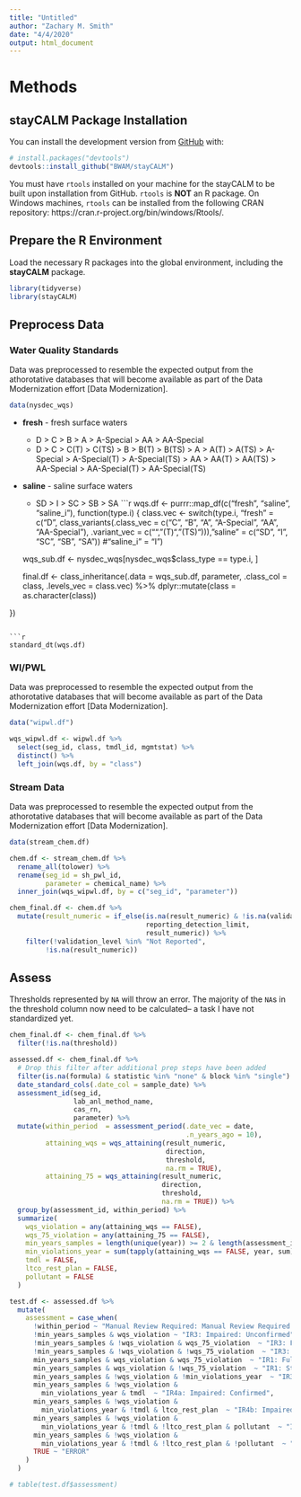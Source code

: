 ```yaml
---
title: "Untitled"
author: "Zachary M. Smith"
date: "4/4/2020"
output: html_document
---
```


# Methods

## stayCALM Package Installation

You can install the development version from [GitHub](https://github.com/) with:

```r
# install.packages("devtools")
devtools::install_github("BWAM/stayCALM")
```

You must have `rtools` installed on your machine for the stayCALM to be built upon installation from GitHub. `rtools` is __NOT__ an R package. On Windows machines, `rtools` can be installed from the following CRAN repository: https://cran.r-project.org/bin/windows/Rtools/.


## Prepare the R Environment

Load the necessary R packages into the global environment, including the __stayCALM__ package.
```r
library(tidyverse)
library(stayCALM)
```

## Preprocess Data

### Water Quality Standards

Data was preprocessed to resemble the expected output from the athorotative databases that will become available as part of the Data Modernization effort [Data Modernization].
```r
data(nysdec_wqs)
```

- __fresh__ - fresh surface waters
    + D > C > B > A > A-Special > AA > AA-Special
    + D > C > C(T) > C(TS) > B > B(T) > B(TS) > A > A(T) > A(TS) > A-Special  > A-Special(T) > A-Special(TS) > AA > AA(T) > AA(TS) > AA-Special > AA-Special(T) > AA-Special(TS)
- __saline__ - saline surface waters
    + SD > I > SC > SB > SA
```r
wqs.df <- purrr::map_df(c("fresh", "saline", "saline_i"), function(type.i) {
  class.vec <- switch(type.i,
                      "fresh" = c("D", class_variants(.class_vec = c("C", "B",
                                                                     "A", "A-Special",
                                                                     "AA", "AA-Special"),
                                                      .variant_vec = c("", "(T)", "(TS)"))),
                      "saline" = c("SD", "I", "SC", "SB", "SA"))
                      #"saline_i" = "I")
  
  wqs_sub.df <- nysdec_wqs[nysdec_wqs$class_type == type.i, ]
  
  
  final.df <- class_inheritance(.data = wqs_sub.df,
                                parameter,
                                .class_col = class,
                                .levels_vec = class.vec) %>% 
    dplyr::mutate(class = as.character(class))
    
})
```

```r
standard_dt(wqs.df)
```

### WI/PWL

Data was preprocessed to resemble the expected output from the athorotative databases that will become available as part of the Data Modernization effort [Data Modernization].
```r
data("wipwl.df")
```

```r
wqs_wipwl.df <- wipwl.df %>%
  select(seg_id, class, tmdl_id, mgmtstat) %>% 
  distinct() %>%
  left_join(wqs.df, by = "class")
```

### Stream Data

Data was preprocessed to resemble the expected output from the athorotative databases that will become available as part of the Data Modernization effort [Data Modernization].
```r
data(stream_chem.df) 
```


```r
chem.df <- stream_chem.df %>% 
  rename_all(tolower) %>% 
  rename(seg_id = sh_pwl_id,
         parameter = chemical_name) %>% 
  inner_join(wqs_wipwl.df, by = c("seg_id", "parameter"))
```


```r
chem_final.df <- chem.df %>% 
  mutate(result_numeric = if_else(is.na(result_numeric) & !is.na(validation_level),
                                  reporting_detection_limit,
                                  result_numeric)) %>% 
    filter(!validation_level %in% "Not Reported",
         !is.na(result_numeric))
```

## Assess

Thresholds represented by `NA` will throw an error. The majority of the `NA`s in the threshold column now need to be calculated-- a task I have not standardized yet.
```r
chem_final.df <- chem_final.df %>%
  filter(!is.na(threshold))
```

```r
assessed.df <- chem_final.df %>%
  # Drop this filter after additional prep steps have been added
  filter(is.na(formula) & statistic %in% "none" & block %in% "single") %>% 
  date_standard_cols(.date_col = sample_date) %>% 
  assessment_id(seg_id,
                lab_anl_method_name,
                cas_rn,
                parameter) %>%
  mutate(within_period  = assessment_period(.date_vec = date,
                                            .n_years_ago = 10),
         attaining_wqs = wqs_attaining(result_numeric,
                                       direction,
                                       threshold,
                                       na.rm = TRUE),
         attaining_75 = wqs_attaining(result_numeric,
                                      direction,
                                      threshold,
                                      na.rm = TRUE)) %>% 
  group_by(assessment_id, within_period) %>% 
  summarize(
    wqs_violation = any(attaining_wqs == FALSE),
    wqs_75_violation = any(attaining_75 == FALSE),
    min_years_samples = length(unique(year)) >= 2 & length(assessment_id) >= 8,
    min_violations_year = sum(tapply(attaining_wqs == FALSE, year, sum) > 0),
    tmdl = FALSE,
    ltco_rest_plan = FALSE,
    pollutant = FALSE 
  )

```

```r
test.df <- assessed.df %>% 
  mutate(
    assessment = case_when(
      !within_period ~ "Manual Review Required: Manual Review Required: Manual Review Required",
      !min_years_samples & wqs_violation ~ "IR3: Impaired: Unconfirmed",
      !min_years_samples & !wqs_violation & wqs_75_violation  ~ "IR3: Fully Supported: Unconfirmed",
      !min_years_samples & !wqs_violation & !wqs_75_violation  ~ "IR3: Stressed: Unconfirmed",
      min_years_samples & wqs_violation & wqs_75_violation  ~ "IR1: Fully Supported: Confirmed",
      min_years_samples & wqs_violation & !wqs_75_violation  ~ "IR1: Stressed: Confirmed",
      min_years_samples & !wqs_violation & !min_violations_year  ~ "IR3: Impaired: Unconfirmed",
      min_years_samples & !wqs_violation & 
        min_violations_year & tmdl  ~ "IR4a: Impaired: Confirmed",
      min_years_samples & !wqs_violation &
        min_violations_year & !tmdl & ltco_rest_plan  ~ "IR4b: Impaired: Unconfirmed",
      min_years_samples & !wqs_violation &
        min_violations_year & !tmdl & !ltco_rest_plan & pollutant  ~ "IR4c: Impaired: Confirmed",
      min_years_samples & !wqs_violation &
        min_violations_year & !tmdl & !ltco_rest_plan & !pollutant  ~ "IR5: Impaired: Confirmed",
      TRUE ~ "ERROR"
    )
  )

# table(test.df$assessment)
```